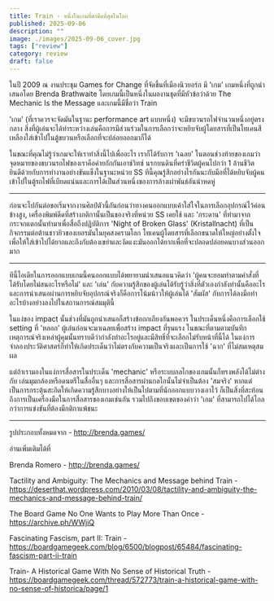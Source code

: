 ```yaml
---
title: Train - หนึ่งในเกมที่ดำมืดที่สุดในโลก  
published: 2025-09-06  
description: ""
image: ./images/2025-09-06_cover.jpg
tags: ["review"]
category: review
draft: false
---
```

ในปี 2009 ณ งานประชุม  Games for Change ที่จัดขึ้นที่เมืองนิวยอร์ก มี 'เกม' เกมหนึ่งที่ถูกนำเสนอโดย Brenda Brathwaite โดยเกมนี้เป็นหนึ่งในผลงานชุดที่มีหัวข้อว่าด้วย The Mechanic Is the Message และเกมนี้มีชื่อว่า Train 

'เกม' (ที่เราควรจะจัดมันในฐานะ performance art แบบหนึ่ง) จะมีขบวนรถไฟจำนวนหนึ่งอยู่ตรงกลาง สิ่งที่ผู้เล่นจะได้ทำระหว่างเล่นคือการมีส่วนร่วมในการเลือกว่าจะหยิบจับผู้โดยสารที่เป็นโทเคนสีเหลืองใส่เข้าไปในตู้ขบวนหรือเลือกที่จะปล่อยออกมาก็ได้

ในขณะที่คุณไม่รู้ว่าเกมจะให้เราทำสิ่งนี้ไปเพื่ออะไร เราก็ได้รับการ 'เฉลย' ในตอนช่วงท้ายของเกมว่าจุดหมายของขบวนรถไฟของเราคือค่ายกักกันเอาช์วิทซ์ นรกบนดินที่คร่าชีวิตผู้คนไปกว่า 1 ล้านชีวิต ยินดีด้วยกับการทำงานอย่างขันแข็งในฐานะหน่วย SS ทีนี้คุณรู้สึกอย่างไรกันนะกับมือที่ได้หยิบจับผู้คนเข้าไปในตู้รถไฟที่เบียดแน่นและการได้เป็นส่วนหนึ่งของการล้างเผ่าพันธ์อันน่าหดหู่

---
ก่อนจะไปกันต่อขอเริ่มจากงานศิลป์ตัวนี้กันก่อนว่าทางคนออกแบบเค้าใส่ใจในการเลือกอุปกรณ์ไว้ค่อนข้างสูง, เครื่องพิมพ์ดีดที่สร้างกติกานั้นเป็นของจริงที่หน่วย SS เคยใช้ และ 'กระดาน' ที่ทำมาจากกระจกแตกนั้นทำมาเพื่อสื่อถืงปฏิบัติการ 'Night of Broken Glass' (Kristallnacht) ที่เป็นกิจกรรมต่อต้านชาวยิวของเยอรมันในยุคสงครามโลก โทเคนผู้โดยสารที่เลือกขนาดให้ใหญ่อย่างตั้งใจเพื่อให้ใส่เข้าไปได้ยากและถึงกับต้องเขย่าและงัดแงะมันออกได้ยากเพื่อที่จะปลอดปล่อยคนบางส่วนออกมาก

---
ทีนี้ไอเดียในการออกแบบเกมนี้คนออกแบบได้พยายามนำเสนอแนวคิดว่า 'ผู้คนจะยอมทำตามคำสั่งที่ได้รับโดยไม่สนอะไรหรือไม่' และ 'เล่น' กับความรู้สึกของผู้เล่นได้รับรู้ว่าสิ่งที่ตัวเองกำลังทำนั้นคืออะไรและการนำเสนอผ่านการหยิบจับอุปกรณ์จริงก็คือการโน้มน้าวให้ผู้เล่นได้ 'สัมผัส' กับการได้ลงมือทำอะไรบ้างอย่างลงไปในสถานการณ์สมมุตินี้

ในแง่ของ impact นั้นช่วงที่มันถูกนำเสนอก็สร้างข้อถกเถียงกันพอควร ในประเด็นหนึ่งคือการเลือกใช้ setting ที่ 'หลอก' ผู้เล่นก่อนจะมาเฉลยเพื่อสร้าง impact ที่รุนแรง ในขณะที่ตามตามบันทึกเหตุการณ์จริงเหล่าผู้คุมนั้นทราบดีว่ากำลังทำอะไรอยู่และมีสิทธิ์ที่จะเลือกไม่รับหน้าที่นี้ได้ ในแง่การจำลองประวัติศาสตร์ก็ทำให้เกิดประเด็นว่าไม่ตรงกับความเป็นจริงและเป็นการใช้ 'ฉาก' ที่ไม่สมเหตุสมผล

แต่ถ้าเรามองในแง่การสื่อสารในประเด็น 'mechanic' หรือระบบกลไกของเกมนั้นก็ทรงพลังได้ไม่ต่างกับ เล่นมุมกล้องหรือดนตรีในสื่ออื่นๆ และการสื่อสารผ่านกลไกนั้นไม่จำเป็นต้อง 'สมจริง' หากแต่เป็นการกระตุ้นสะกิดให้เกิดความรู้สึกบางอย่างให้เป็นไปตามที่นักออกแบบวางเอาไว้ ก็เป็นสิ่งที่สะท้อนถึงการเป็นเครื่องมือในการสื่อสารของเกมเช่นกัน รวมไปถึงขอบเขตของคำว่า 'เกม' ที่สามารถไปได้ไกลกว่าการแข่งขันที่ต้องมีกติกาแพ้ชนะ

---
รูปประกอบทั้งหมดจาก - http://brenda.games/

อ่านเพิ่มเติมได้ที่ 

Brenda Romero - http://brenda.games/

Tactility and Ambiguity: The Mechanics and Message behind Train - https://deserthat.wordpress.com/2010/03/08/tactility-and-ambiguity-the-mechanics-and-message-behind-train/

The Board Game No One Wants to Play More Than Once - https://archive.ph/WWjiQ

Fascinating Fascism, part II: Train - https://boardgamegeek.com/blog/6500/blogpost/65484/fascinating-fascism-part-ii-train

Train- A Historical Game With No Sense of Historical Truth - https://boardgamegeek.com/thread/572773/train-a-historical-game-with-no-sense-of-historica/page/1



